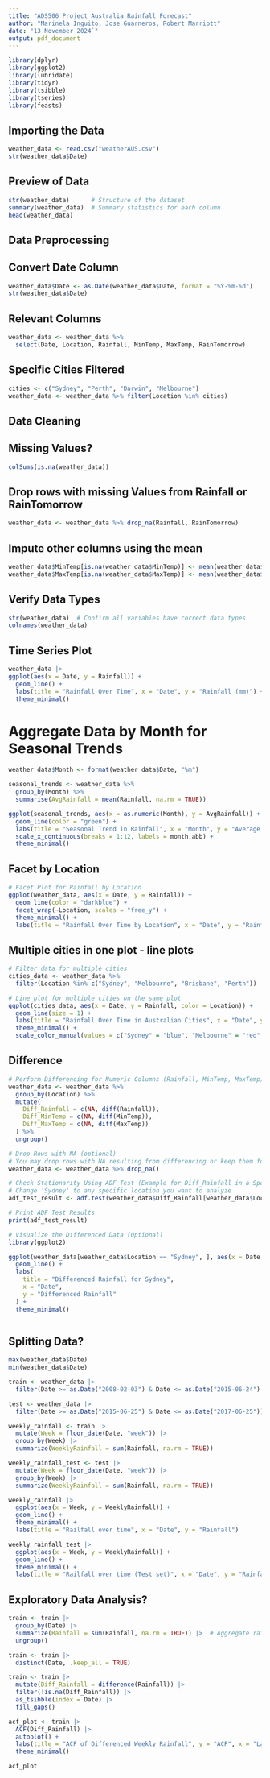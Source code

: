 ```yaml
---
title: "ADS506 Project Australia Rainfall Forecast"
author: "Marinela Inguito, Jose Guarneros, Robert Marriott"
date: "13 November 2024`"
output: pdf_document
---
```


```r
library(dplyr)
library(ggplot2)
library(lubridate)
library(tidyr)
library(tsibble)
library(tseries)
library(feasts)
```

## Importing the Data

```r
weather_data <- read.csv("weatherAUS.csv")
str(weather_data$Date)
```

## Preview of Data

```r
str(weather_data)      # Structure of the dataset
summary(weather_data)  # Summary statistics for each column
head(weather_data)     
```
## Data Preprocessing
## Convert Date Column

```r
weather_data$Date <- as.Date(weather_data$Date, format = "%Y-%m-%d")
str(weather_data$Date)
```

## Relevant Columns

```r
weather_data <- weather_data %>%
  select(Date, Location, Rainfall, MinTemp, MaxTemp, RainTomorrow)
```

## Specific Cities Filtered

```r
cities <- c("Sydney", "Perth", "Darwin", "Melbourne")
weather_data <- weather_data %>% filter(Location %in% cities)
```

## Data Cleaning
## Missing Values?

```r
colSums(is.na(weather_data))
```

## Drop rows with missing Values from Rainfall or RainTomorrow

```r
weather_data <- weather_data %>% drop_na(Rainfall, RainTomorrow)
```

## Impute other columns using the mean

```r
weather_data$MinTemp[is.na(weather_data$MinTemp)] <- mean(weather_data$MinTemp, na.rm = TRUE)
weather_data$MaxTemp[is.na(weather_data$MaxTemp)] <- mean(weather_data$MaxTemp, na.rm = TRUE)
```

## Verify Data Types

```r
str(weather_data)  # Confirm all variables have correct data types
colnames(weather_data)
```

## Time Series Plot
```r
weather_data |>
ggplot(aes(x = Date, y = Rainfall)) +
  geom_line() +
  labs(title = "Rainfall Over Time", x = "Date", y = "Rainfall (mm)") +
  theme_minimal()
```

# Aggregate Data by Month for Seasonal Trends
```r
weather_data$Month <- format(weather_data$Date, "%m")

seasonal_trends <- weather_data %>%
  group_by(Month) %>%
  summarise(AvgRainfall = mean(Rainfall, na.rm = TRUE))

ggplot(seasonal_trends, aes(x = as.numeric(Month), y = AvgRainfall)) +
  geom_line(color = "green") +
  labs(title = "Seasonal Trend in Rainfall", x = "Month", y = "Average Rainfall (mm)") +
  scale_x_continuous(breaks = 1:12, labels = month.abb) +
  theme_minimal()
```

## Facet by Location
```r
# Facet Plot for Rainfall by Location
ggplot(weather_data, aes(x = Date, y = Rainfall)) +
  geom_line(color = "darkblue") +
  facet_wrap(~Location, scales = "free_y") +
  theme_minimal() +
  labs(title = "Rainfall Over Time by Location", x = "Date", y = "Rainfall (mm)") 
```

## Multiple cities in one plot - line plots

```r
# Filter data for multiple cities
cities_data <- weather_data %>%
  filter(Location %in% c("Sydney", "Melbourne", "Brisbane", "Perth"))

# Line plot for multiple cities on the same plot
ggplot(cities_data, aes(x = Date, y = Rainfall, color = Location)) +
  geom_line(size = 1) +
  labs(title = "Rainfall Over Time in Australian Cities", x = "Date", y = "Rainfall (mm)") +
  theme_minimal() +
  scale_color_manual(values = c("Sydney" = "blue", "Melbourne" = "red", "Brisbane" = "green", "Perth" = "purple"))
```

## Difference

```r
# Perform Differencing for Numeric Columns (Rainfall, MinTemp, MaxTemp)
weather_data <- weather_data %>%
  group_by(Location) %>%
  mutate(
    Diff_Rainfall = c(NA, diff(Rainfall)),
    Diff_MinTemp = c(NA, diff(MinTemp)),
    Diff_MaxTemp = c(NA, diff(MaxTemp))
  ) %>%
  ungroup()

# Drop Rows with NA (optional)
# You may drop rows with NA resulting from differencing or keep them for modeling compatibility
weather_data <- weather_data %>% drop_na()

# Check Stationarity Using ADF Test (Example for Diff_Rainfall in a Specific Location)
# Change 'Sydney' to any specific location you want to analyze
adf_test_result <- adf.test(weather_data$Diff_Rainfall[weather_data$Location == "Sydney"], alternative = "stationary")

# Print ADF Test Results
print(adf_test_result)

# Visualize the Differenced Data (Optional)
library(ggplot2)

ggplot(weather_data[weather_data$Location == "Sydney", ], aes(x = Date, y = Diff_Rainfall)) +
  geom_line() +
  labs(
    title = "Differenced Rainfall for Sydney",
    x = "Date",
    y = "Differenced Rainfall"
  ) +
  theme_minimal()
```

```r
```

## Splitting Data?

```r
max(weather_data$Date)
min(weather_data$Date)

train <- weather_data |>
  filter(Date >= as.Date("2008-02-03") & Date <= as.Date("2015-06-24") )

test <- weather_data |>
  filter(Date >= as.Date("2015-06-25") & Date <= as.Date("2017-06-25"))

```


```r
weekly_rainfall <- train |>
  mutate(Week = floor_date(Date, "week")) |>
  group_by(Week) |>                          
  summarize(WeeklyRainfall = sum(Rainfall, na.rm = TRUE))

weekly_rainfall_test <- test |>
  mutate(Week = floor_date(Date, "week")) |>
  group_by(Week) |>                          
  summarize(WeeklyRainfall = sum(Rainfall, na.rm = TRUE))

weekly_rainfall |>
  ggplot(aes(x = Week, y = WeeklyRainfall)) +
  geom_line() +
  theme_minimal() +
  labs(title = "Railfall over time", x = "Date", y = "Rainfall")

weekly_rainfall_test |>
  ggplot(aes(x = Week, y = WeeklyRainfall)) +
  geom_line() +
  theme_minimal() +
  labs(title = "Railfall over time (Test set)", x = "Date", y = "Rainfall")

```

## Exploratory Data Analysis?

```r
train <- train |>
  group_by(Date) |>
  summarize(Rainfall = sum(Rainfall, na.rm = TRUE)) |>  # Aggregate rainfall
  ungroup()

train <- train |>
  distinct(Date, .keep_all = TRUE)

train <- train |>
  mutate(Diff_Rainfall = difference(Rainfall)) |>
  filter(!is.na(Diff_Rainfall)) |>
  as_tsibble(index = Date) |>
  fill_gaps()

acf_plot <- train |>
  ACF(Diff_Rainfall) |>
  autoplot() +
  labs(title = "ACF of Differenced Weekly Rainfall", y = "ACF", x = "Lag") +
  theme_minimal()

acf_plot
```





```r

```





```r

```





```r

```





```r

```

